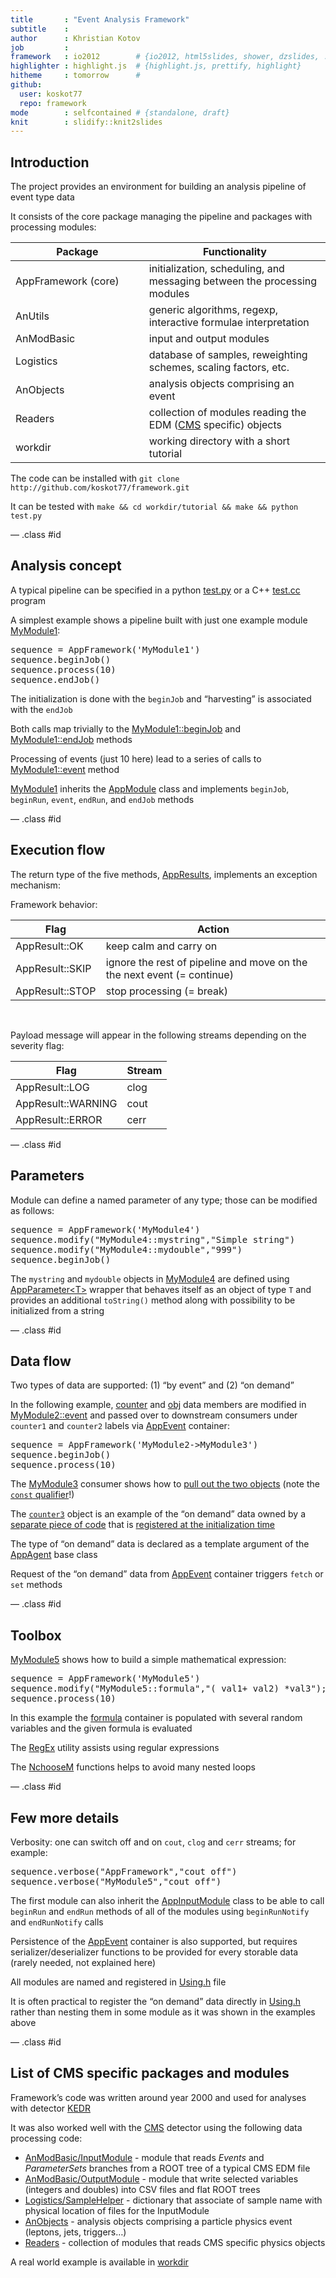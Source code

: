 ```yaml
---
title       : "Event Analysis Framework"
subtitle    : 
author      : Khristian Kotov
job         : 
framework   : io2012        # {io2012, html5slides, shower, dzslides, ...}
highlighter : highlight.js  # {highlight.js, prettify, highlight}
hitheme     : tomorrow      # 
github:
  user: koskot77 
  repo: framework
mode        : selfcontained # {standalone, draft}
knit        : slidify::knit2slides
---
```


## Introduction

The project provides an environment for building an analysis pipeline of event type data

It consists of the core package managing the pipeline and packages with processing modules:

Package             | Functionality
--------------------|---------------------------
AppFramework (core) | initialization, scheduling, and messaging between the processing modules
AnUtils             | generic algorithms, regexp, interactive formulae interpretation
AnModBasic          | input and output modules
Logistics           | database of samples, reweighting schemes, scaling factors, etc.
AnObjects           | analysis objects comprising an event
Readers             | collection of modules reading the EDM ([CMS](http://cms.cern.ch) specific) objects
workdir             | working directory with a short tutorial

The code can be installed with `git clone http://github.com/koskot77/framework.git`

It can be tested with `make && cd workdir/tutorial && make && python test.py`

--- .class #id

## Analysis concept

A typical pipeline can be specified in a python [test.py](https://github.com/koskot77/framework/blob/master/workdir/tutorial/test.py)
or a C++ [test.cc](https://github.com/koskot77/framework/blob/master/workdir/tutorial/test.cc) program

A simplest example shows a pipeline built with just one example module [MyModule1](https://github.com/koskot77/framework/blob/master/workdir/tutorial/MyModule1.h):

<pre>
sequence = AppFramework('MyModule1')
sequence.beginJob()
sequence.process(10)
sequence.endJob()
</pre>

The initialization is done with the `beginJob` and "harvesting" is associated with the `endJob`

Both calls map trivially to the [MyModule1::beginJob](https://github.com/koskot77/framework/blob/master/workdir/tutorial/MyModule1.h#L9) and [MyModule1::endJob](https://github.com/koskot77/framework/blob/master/workdir/tutorial/MyModule1.h#L12) methods

Processing of events (just 10 here) lead to a series of calls to [MyModule1::event](https://github.com/koskot77/framework/blob/master/workdir/tutorial/MyModule1.h#L14) method

[MyModule1](https://github.com/koskot77/framework/blob/master/workdir/tutorial/MyModule1.h) inherits the [AppModule](https://github.com/koskot77/framework/blob/master/AppFramework/AppModule.h) class and implements `beginJob`, `beginRun`, `event`, `endRun`, and `endJob` methods

<!--Any of the calls can be skipped if needed, but the five methods have to be defined-->

--- .class #id

## Execution flow

The return type of the five methods, [AppResults](https://github.com/koskot77/framework/blob/master/AppFramework/AppResult.h),
implements an exception mechanism:

Framework behavior:

Flag              | Action
------------------|----------------------------------------------
AppResult::OK     | keep calm and carry on
AppResult::SKIP   | ignore the rest of pipeline and move on the the next event (= continue) 
AppResult::STOP   | stop processing (= break)

<br>

Payload message will appear in the following streams depending on the severity flag:

Flag               | Stream
-------------------|---------------
AppResult::LOG     | clog
AppResult::WARNING | cout
AppResult::ERROR   | cerr

--- .class #id

## Parameters

Module can define a named parameter of any type; those can be modified as follows:
<pre>
sequence = AppFramework('MyModule4')
sequence.modify("MyModule4::mystring","Simple string")
sequence.modify("MyModule4::mydouble","999")
sequence.beginJob()
</pre>

The `mystring` and `mydouble` objects in [MyModule4](https://github.com/koskot77/framework/blob/master/workdir/tutorial/MyModule4.h) are defined
using [AppParameter\<T\>](https://github.com/koskot77/framework/blob/master/AppFramework/AppParameter.h) wrapper that
behaves itself as an object of type `T` and provides an additional `toString()` method along with possibility to be initialized from a string 

--- .class #id

## Data flow

Two types of data are supported: (1) "by event" and (2) "on demand"

In the following example, [counter](https://github.com/koskot77/framework/blob/master/workdir/tutorial/MyModule2.h#L10)
and [obj](https://github.com/koskot77/framework/blob/master/workdir/tutorial/MyModule2.h#L12) data members
are modified in [MyModule2::event](https://github.com/koskot77/framework/blob/master/workdir/tutorial/MyModule2.h#L37-L42)
and passed over to downstream consumers under `counter1` and `counter2` labels via
[AppEvent](https://github.com/koskot77/framework/blob/master/AppFramework/AppEvent.h) container:

<pre>
sequence = AppFramework('MyModule2->MyModule3')
sequence.beginJob()
sequence.process(10)
</pre>

The [MyModule3](https://github.com/koskot77/framework/blob/master/workdir/tutorial/MyModule3.h) consumer shows how to [pull out the two
objects](https://github.com/koskot77/framework/blob/master/workdir/tutorial/MyModule3.h#L19-L20) (note the [`const` qualifier](https://github.com/koskot77/framework/blob/master/workdir/tutorial/MyModule3.h#L18)!)

The [`counter3`](https://github.com/koskot77/framework/blob/master/workdir/tutorial/MyModule3.h#L21) object is an example
of the "on demand" data owned by a [separate piece of code](https://github.com/koskot77/framework/blob/master/workdir/tutorial/MyModule2.h#L14-L29)
that is [registered at the initialization time](https://github.com/koskot77/framework/blob/master/workdir/tutorial/MyModule2.h#L32)

The type of "on demand" data is declared as a template argument of the [AppAgent<T>](https://github.com/koskot77/framework/blob/master/AppFramework/AppAgent.h) base class

Request of the "on demand" data from [AppEvent](https://github.com/koskot77/framework/blob/master/AppFramework/AppEvent.h) container triggers 
`fetch` or `set` methods

--- .class #id

## Toolbox

[MyModule5](https://github.com/koskot77/framework/blob/master/workdir/tutorial/MyModule5.h) shows how to build a simple mathematical expression:

<pre>
sequence = AppFramework('MyModule5')
sequence.modify("MyModule5::formula","( val1+ val2) *val3");
sequence.process(10)
</pre>

In this example the [formula](https://github.com/koskot77/framework/blob/master/AnUtils/CompiledFormula.h) container is populated
with several random variables and the given formula is evaluated

The [RegEx](https://github.com/koskot77/framework/blob/master/AnUtils/RegEx.h) utility assists using regular expressions

The [NchooseM](https://github.com/koskot77/framework/blob/master/AnUtils/NchooseM.h) functions helps to avoid many nested loops

--- .class #id

## Few more details

Verbosity: one can switch off and on `cout`, `clog` and `cerr` streams; for example:
<pre>
sequence.verbose("AppFramework","cout off")
sequence.verbose("MyModule5","cout off")
</pre>

The first module can also inherit the [AppInputModule](https://github.com/koskot77/framework/blob/master/AppFramework/AppInputModule.h) class
to be able to call `beginRun` and `endRun` methods of all of the modules using `beginRunNotify` and `endRunNotify` calls

Persistence of the [AppEvent](https://github.com/koskot77/framework/blob/master/AppFramework/AppEvent.h) container is also supported,
but requires serializer/deserializer functions to be provided for every storable data (rarely needed, not explained here)

All modules are named and registered in [Using.h](https://github.com/koskot77/framework/tree/master/workdir/tutorial/Using.h) file

It is often practical to register the "on demand" data directly in
[Using.h](https://github.com/koskot77/framework/tree/master/workdir/tutorial/Using.h#L9)
rather than nesting them in some module as it was shown in the examples above

--- .class #id

## List of CMS specific packages and modules

Framework's code was written around year 2000 and used for analyses with detector [KEDR](http://kedr.inp.nsk.su/~kotov/work.php3)

It was also worked well with the [CMS](http://cms.cern.ch) detector using the following data processing code:

 * [AnModBasic/InputModule](https://github.com/koskot77/framework/blob/master/AnModBasic/InputModule.h) - module that reads _Events_ and _ParameterSets_ branches from a ROOT tree of a typical CMS EDM file
 * [AnModBasic/OutputModule](https://github.com/koskot77/framework/blob/master/AnModBasic/OutputModule.h) - module that write selected variables (integers and doubles) into CSV files and flat ROOT trees
 * [Logistics/SampleHelper](https://github.com/koskot77/framework/blob/master/Logistics/SampleHelper.h) - dictionary that associate of sample name with physical location of files for the InputModule
 * [AnObjects](https://github.com/koskot77/framework/tree/master/AnObjects) - analysis objects comprising a particle physics event (leptons, jets, triggers...)
 * [Readers](https://github.com/koskot77/framework/tree/master/Readers) - collection of modules that reads CMS specific physics objects 

A real world example is available in [workdir](https://github.com/koskot77/framework/tree/master/workdir)
